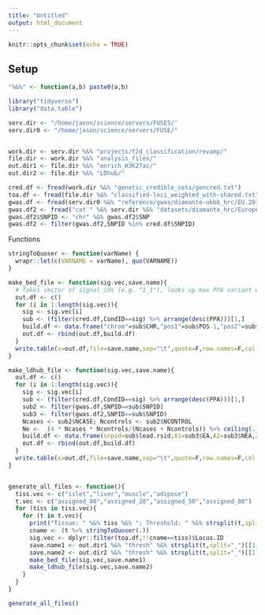 ```yaml
---
title: "Untitled"
output: html_document
---
```


```r
knitr::opts_chunk$set(echo = TRUE)
```

## Setup

```r

"%&%" <- function(a,b) paste0(a,b)

library("tidyverse")
library("data.table")

serv.dir <- "/home/jason/science/servers/FUSE5/"
serv.dir0 <- "/home/jason/science/servers/FUSE/"


work.dir <- serv.dir %&% "projects/t2d_classification/revamp/"
file.dir <- work.dir %&% "analysis_files/"
out.dir1 <- file.dir %&% "enrich_H3K27ac/"
out.dir2 <- file.dir %&% "LDhub/"

cred.df <- fread(work.dir %&% "genetic_credible_sets/gencred.txt")
toa.df <- fread(file.dir %&% "classified-loci_weighted_with-shared.txt")
gwas.df <- fread(serv.dir0 %&% "reference/gwas/diamante-ukbb_hrc/EU.2017JulyRel.Summary.txt") %>% filter(.,SNPID %in% cred.df$SNPID)
gwas.df2 <- fread("cat " %&% serv.dir %&% "datasets/diamante_hrc/European.HRC.T2D.summary.March2018AMah.txt.gz" %&% " | zmore") #%>% filter(.,SNP %in% cred.df$SNPID)
gwas.df2$SNPID <- "chr" %&% gwas.df2$SNP
gwas.df2 <- filter(gwas.df2,SNPID %in% cred.df$SNPID)

```


Functions 

```r

stringToQuoser <- function(varName) {
  wrapr::let(c(VARNAME = varName), quo(VARNAME))
}

make_bed_file <- function(sig.vec,save.name){
  # Takes vector of signal ids (e.g. "1_1"), looks up max PPA variant with SNP info and converts to a proper 0-based bed file 
  out.df <- c() 
  for (i in 1:length(sig.vec)){
    sig <- sig.vec[i]
    sub <- (filter(cred.df,CondID==sig) %>% arrange(desc(PPA)))[1,]
    build.df <- data.frame("chrom"=sub$CHR,"pos1"=sub$POS-1,"pos2"=sub$POS-1,"name"=sub$SNPID,stringsAsFactors = F)
    out.df <- rbind(out.df,build.df)
  }
  write.table(x=out.df,file=save.name,sep="\t",quote=F,row.names=F,col.names=F)
}

make_ldhub_file <- function(sig.vec,save.name){
  out.df <- c() 
  for (i in 1:length(sig.vec)){
    sig <- sig.vec[i]
    sub <- (filter(cred.df,CondID==sig) %>% arrange(desc(PPA)))[1,]
    sub2 <- filter(gwas.df,SNPID==sub$SNPID)
    sub3 <- filter(gwas.df2,SNPID==sub$SNPID)
    Ncases <- sub2$NCASE; Ncontrols <- sub2$NCONTROL
    Ne <-  (4 * Ncases * Ncontrols/(Ncases + Ncontrols)) %>% ceiling(.)
    build.df <- data.frame(snpid=sub$lead.rsid,A1=sub3$EA,A2=sub3$NEA,Zscore=sub2$Z,N=Ne,`P.value`=sub2$PVAL,stringsAsFactors = F)
    out.df <- rbind(out.df,build.df)
  }
  write.table(x=out.df,file=save.name,sep="\t",quote=F,row.names=F,col.names=c("snpid","A1","A2","Zscore","N","P-value")) 
}


generate_all_files <- function(){
  tiss.vec <- c("islet","liver","muscle","adipose")
  t.vec <- c("assigned_00","assigned_20","assigned_50","assigned_80")
  for (tiss in tiss.vec){
    for (t in t.vec){
      print("Tissue: " %&% tiss %&% "; Threshold: " %&% strsplit(t,split="_")[[1]][2])
      cname <- (t %>% stringToQuoser(.))
      sig.vec <- dplyr::filter(toa.df,!!cname==tiss)$Locus.ID
      save.name1 <- out.dir1 %&% "thresh" %&% strsplit(t,split="_")[[1]][2] %&% "_" %&% tiss %&% ".bed" 
      save.name2 <- out.dir2 %&% "thresh" %&% strsplit(t,split="_")[[1]][2] %&% "_" %&% tiss %&% ".ldhub.txt"      
      make_bed_file(sig.vec,save.name1)
      make_ldhub_file(sig.vec,save.name2)
    }
  }
}

```


```r

generate_all_files()

```

